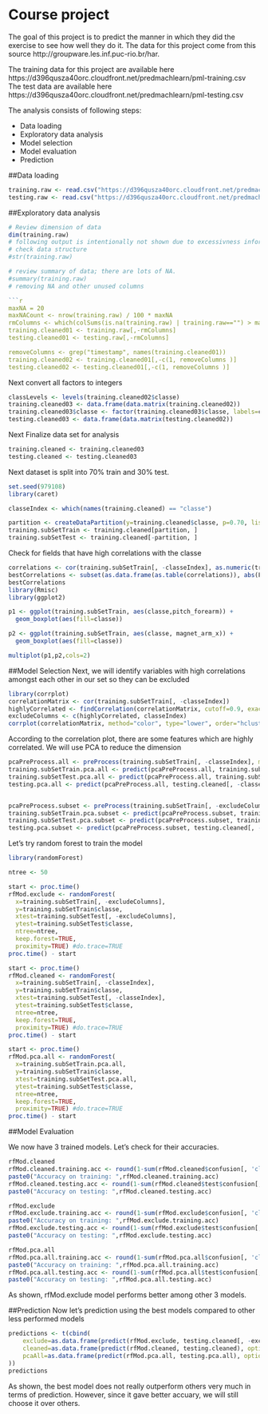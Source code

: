 # Course project
The goal of this project is to predict the manner in which they did the exercise to see how well they do it. 
The data for this project come from this source  http://groupware.les.inf.puc-rio.br/har.

The training data for this project are available here https://d396qusza40orc.cloudfront.net/predmachlearn/pml-training.csv
The test data are available here  https://d396qusza40orc.cloudfront.net/predmachlearn/pml-testing.csv

The analysis consists of following steps:

- Data loading
- Exploratory data analysis 
- Model selection
- Model evaluation
- Prediction

##Data loading
```r
training.raw <- read.csv("https://d396qusza40orc.cloudfront.net/predmachlearn/pml-training.csv")
testing.raw <- read.csv("https://d396qusza40orc.cloudfront.net/predmachlearn/pml-testing.csv")
```

##Exploratory data analysis

```r
# Review dimension of data
dim(training.raw)
# following output is intentionally not shown due to excessivness information.
# check data structure 
#str(training.raw)

# review summary of data; there are lots of NA.
#summary(training.raw)
# removing NA and other unused columns

```r
maxNA = 20
maxNACount <- nrow(training.raw) / 100 * maxNA
rmColumns <- which(colSums(is.na(training.raw) | training.raw=="") > maxNACount)
training.cleaned01 <- training.raw[,-rmColumns]
testing.cleaned01 <- testing.raw[,-rmColumns]

removeColumns <- grep("timestamp", names(training.cleaned01))
training.cleaned02 <- training.cleaned01[,-c(1, removeColumns )]
testing.cleaned02 <- testing.cleaned01[,-c(1, removeColumns )]
```

Next convert all factors to integers
```r
classLevels <- levels(training.cleaned02$classe)
training.cleaned03 <- data.frame(data.matrix(training.cleaned02))
training.cleaned03$classe <- factor(training.cleaned03$classe, labels=classLevels)
testing.cleaned03 <- data.frame(data.matrix(testing.cleaned02))
```

Next Finalize data set for analysis
```r
training.cleaned <- training.cleaned03
testing.cleaned <- testing.cleaned03
```

Next dataset is split into 70% train and 30% test.

```r
set.seed(979108)
library(caret)

classeIndex <- which(names(training.cleaned) == "classe")

partition <- createDataPartition(y=training.cleaned$classe, p=0.70, list=FALSE)
training.subSetTrain <- training.cleaned[partition, ]
training.subSetTest <- training.cleaned[-partition, ]
```

Check for fields that have high correlations with the classe

```r
correlations <- cor(training.subSetTrain[, -classeIndex], as.numeric(training.subSetTrain$classe))
bestCorrelations <- subset(as.data.frame(as.table(correlations)), abs(Freq)>0.3)
bestCorrelations
library(Rmisc)
library(ggplot2)

p1 <- ggplot(training.subSetTrain, aes(classe,pitch_forearm)) + 
  geom_boxplot(aes(fill=classe))

p2 <- ggplot(training.subSetTrain, aes(classe, magnet_arm_x)) + 
  geom_boxplot(aes(fill=classe))

multiplot(p1,p2,cols=2)
```

##Model Selection
Next, we will identify variables with high correlations amongst each other in our set so they can be excluded

```r
library(corrplot)
correlationMatrix <- cor(training.subSetTrain[, -classeIndex])
highlyCorrelated <- findCorrelation(correlationMatrix, cutoff=0.9, exact=TRUE)
excludeColumns <- c(highlyCorrelated, classeIndex)
corrplot(correlationMatrix, method="color", type="lower", order="hclust", tl.cex=0.70, tl.col="black", tl.srt = 45, diag = FALSE)
```

According to the correlation plot, there are some features which are highly correlated. We will use PCA to reduce the dimension
```r
pcaPreProcess.all <- preProcess(training.subSetTrain[, -classeIndex], method = "pca", thresh = 0.99)
training.subSetTrain.pca.all <- predict(pcaPreProcess.all, training.subSetTrain[, -classeIndex])
training.subSetTest.pca.all <- predict(pcaPreProcess.all, training.subSetTest[, -classeIndex])
testing.pca.all <- predict(pcaPreProcess.all, testing.cleaned[, -classeIndex])


pcaPreProcess.subset <- preProcess(training.subSetTrain[, -excludeColumns], method = "pca", thresh = 0.99)
training.subSetTrain.pca.subset <- predict(pcaPreProcess.subset, training.subSetTrain[, -excludeColumns])
training.subSetTest.pca.subset <- predict(pcaPreProcess.subset, training.subSetTest[, -excludeColumns])
testing.pca.subset <- predict(pcaPreProcess.subset, testing.cleaned[, -classeIndex])
```

Let's try random forest to train the model
```r
library(randomForest)

ntree <- 50 

start <- proc.time()
rfMod.exclude <- randomForest(
  x=training.subSetTrain[, -excludeColumns], 
  y=training.subSetTrain$classe,
  xtest=training.subSetTest[, -excludeColumns], 
  ytest=training.subSetTest$classe, 
  ntree=ntree,
  keep.forest=TRUE,
  proximity=TRUE) #do.trace=TRUE
proc.time() - start

start <- proc.time()
rfMod.cleaned <- randomForest(
  x=training.subSetTrain[, -classeIndex], 
  y=training.subSetTrain$classe,
  xtest=training.subSetTest[, -classeIndex], 
  ytest=training.subSetTest$classe, 
  ntree=ntree,
  keep.forest=TRUE,
  proximity=TRUE) #do.trace=TRUE
proc.time() - start

start <- proc.time()
rfMod.pca.all <- randomForest(
  x=training.subSetTrain.pca.all, 
  y=training.subSetTrain$classe,
  xtest=training.subSetTest.pca.all, 
  ytest=training.subSetTest$classe, 
  ntree=ntree,
  keep.forest=TRUE,
  proximity=TRUE) #do.trace=TRUE
proc.time() - start

```

##Model Evaluation

We now have 3 trained models. Let's check for their accuracies.

```r
rfMod.cleaned
rfMod.cleaned.training.acc <- round(1-sum(rfMod.cleaned$confusion[, 'class.error']),3)
paste0("Accuracy on training: ",rfMod.cleaned.training.acc)
rfMod.cleaned.testing.acc <- round(1-sum(rfMod.cleaned$test$confusion[, 'class.error']),3)
paste0("Accuracy on testing: ",rfMod.cleaned.testing.acc)

rfMod.exclude
rfMod.exclude.training.acc <- round(1-sum(rfMod.exclude$confusion[, 'class.error']),3)
paste0("Accuracy on training: ",rfMod.exclude.training.acc)
rfMod.exclude.testing.acc <- round(1-sum(rfMod.exclude$test$confusion[, 'class.error']),3)
paste0("Accuracy on testing: ",rfMod.exclude.testing.acc)

rfMod.pca.all
rfMod.pca.all.training.acc <- round(1-sum(rfMod.pca.all$confusion[, 'class.error']),3)
paste0("Accuracy on training: ",rfMod.pca.all.training.acc)
rfMod.pca.all.testing.acc <- round(1-sum(rfMod.pca.all$test$confusion[, 'class.error']),3)
paste0("Accuracy on testing: ",rfMod.pca.all.testing.acc)

```

As shown, rfMod.exclude model performs better among other 3 models.

##Prediction
Now let's prediction using the best models compared to other less performed models

```r
predictions <- t(cbind(
    exclude=as.data.frame(predict(rfMod.exclude, testing.cleaned[, -excludeColumns]), optional=TRUE),
    cleaned=as.data.frame(predict(rfMod.cleaned, testing.cleaned), optional=TRUE),
    pcaAll=as.data.frame(predict(rfMod.pca.all, testing.pca.all), optional=TRUE)
))
predictions
```

As shown, the best model does not really outperform others very much in terms of prediction. However, since it gave better accuary, we will still choose it over others.


